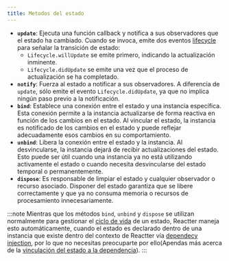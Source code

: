 ```yaml
---
title: Metodos del estado
---
```


- <HM>**`update`**</HM>: Ejecuta una función callback y notifica a sus observadores que el estado ha cambiado.
Cuando se invoca, emite dos eventos [lifecycle](/reactter/es/core_concepts/lifecycle) para señalar la transición de estado:
  - <HE>`Lifecycle.willUpdate`</HE> se emite primero, indicando la actualización inminente.
  - <HE>`Lifecycle.didUpdate`</HE> se emite una vez que el proceso de actualización se ha completado.
- <HM>**`notify`**</HM>: Fuerza al estado a notificar a sus observadores.
A diferencia de <HM>`update`</HM>, sólo emite el evento <HE>`Lifecycle.didUpdate`</HE>, ya que no implica ningún paso previo a la notificación.
- <HM>**`bind`**</HM>: Establece una conexión entre el estado y una instancia específica.
Esta conexión permite a la instancia actualizarse de forma reactiva en función de los cambios en el estado.
Al vincular el estado, la instancia es notificado de los cambios en el estado y puede reflejar adecuadamente esos cambios en su comportamiento.
- <HM>**`unbind`**</HM>: Libera la conexión entre el estado y la instancia.
Al desvincularse, la instancia dejará de recibir actualizaciones del estado.
Esto puede ser útil cuando una instancia ya no está utilizando activamente el estado o cuando necesita desvincularse del estado temporal o permanentemente.
- <HM>**`dispose`**</HM>: Es responsable de limpiar el estado y cualquier observador o recurso asociado.
Disponer del estado garantiza que se libere correctamente y que ya no consuma memoria o recursos de procesamiento innecesariamente.

:::note
Mientras que los métodos <HM>`bind`</HM>, <HM>`unbind`</HM> y <HM>`dispose`</HM> se utilizan normalmente para gestionar el [ciclo de vida](/reactter/es/core_concepts/lifecycle) de un estado,
Reactter maneja esto automáticamente, cuando el estado es declarado dentro de una instancia que existe dentro del contexto de Reactter vía [dependecy injection](/reactter/es/core_concepts/dependency_injection/), por lo que no necesitas preocuparte por ello(Apendas más acerca de la [vinculación del estado a la dependencia](/reactter/es/extra_topics/binding_state_to_dependency/)).
:::